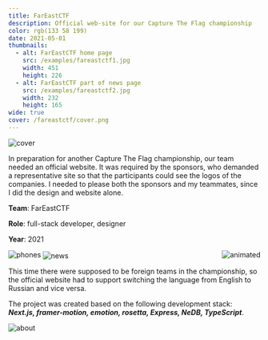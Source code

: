 ```yaml
---
title: FarEastCTF
description: Official web-site for our Capture The Flag championship
color: rgb(133 58 199)
date: 2021-05-01
thumbnails:
  - alt: FarEastCTF home page
    src: /examples/fareastctf1.jpg
    width: 451
    height: 226
  - alt: FarEastCTF part of news page
    src: /examples/fareastctf2.jpg
    width: 232
    height: 165
wide: true
cover: /fareastctf/cover.png
---
```


<Image
  src="/fareastctf/cover.png"
  alt="cover"
  width={1120}
  height={876}
  priority
/>

<Section title="FarEast CTF" description="Project" header>
In preparation for another Capture The Flag championship,
our team needed an official website.
It was required by the sponsors,
who demanded a representative site
so that the participants could see the logos of the companies.
I needed to please both the sponsors and my teammates,
since I did the design and website alone.

**Team**: FarEastCTF

**Role**: full-stack developer, designer

**Year**: 2021

</Section>

<Image
  src="/fareastctf/animated.gif"
  alt="animated"
  width={895}
  height={508}
  align="right"
/>
<Image src="/fareastctf/phones.png" alt="phones" width={616} height={490} />
<Image
  src="/fareastctf/news.png"
  alt="news"
  width={895}
  height={1123}
  align="center"
/>

<Section title="Development" description="Story" >
This time there were supposed to be foreign teams in the championship,
so the official website had to support switching the language from
English to Russian and vice versa.

The project was created based on the following development stack:
**_Next.js, framer-motion, emotion, rosetta, Express, NeDB, TypeScript_**.

</Section>

<Image
  src="/fareastctf/about.png"
  alt="about"
  width={895}
  height={1990}
  align="center"
/>
